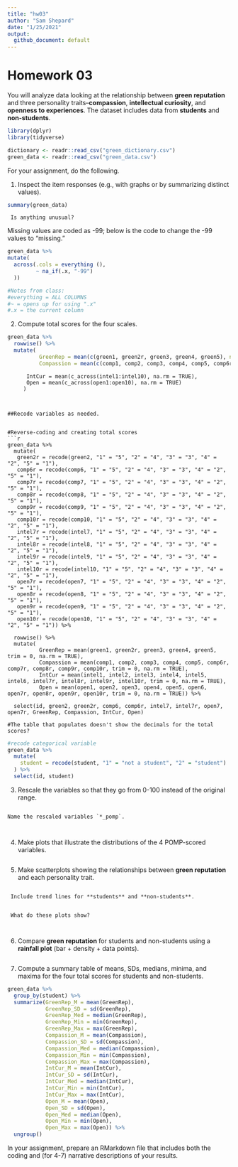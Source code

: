 ```yaml
---
title: "hw03"
author: "Sam Shepard"
date: "1/25/2021"
output:
  github_document: default
---
```


# Homework 03

You will analyze data looking at the relationship between **green reputation** and three personality traits--**compassion**, **intellectual curiosity**, and **openness to experiences**.
The dataset includes data from **students** and **non-students**.

```r
library(dplyr)
library(tidyverse)
```

```r
dictionary <- readr::read_csv("green_dictionary.csv")
green_data <- readr::read_csv("green_data.csv")
```

For your assignment, do the following.

  1. Inspect the item responses (e.g., with graphs or by summarizing distinct values). 
  
```r
summary(green_data)
```
  
     Is anything unusual?
Missing values are coded as -99; below is the code to change the -99 values to "missing."
```r
green_data %>% 
mutate(
  across(.cols = everything (),
         ~ na_if(.x, "-99")
  ))

#Notes from class:
#everything = ALL COLUMNS
#~ = opens up for using ".x"
#.x = the current column
```

  2. Compute total scores for the four scales.

```r
green_data %>% 
  rowwise() %>% 
  mutate(
          GreenRep = mean(c(green1, green2r, green3, green4, green5), na.rm = TRUE),
          Compassion = mean(c(comp1, comp2, comp3, comp4, comp5, comp6r, comp7r, comp8r, comp9r, comp10r), na.rm = TRUE))
```



          IntCur = mean(c_across(intel1:intel10), na.rm = TRUE),
          Open = mean(c_across(open1:open10), na.rm = TRUE)
         )
```


##Recode variables as needed.
     
     
#Reverse-coding and creating total scores   
```r
green_data %>% 
  mutate(
   green2r = recode(green2, "1" = "5", "2" = "4", "3" = "3", "4" = "2", "5" = "1"),
   comp6r = recode(comp6, "1" = "5", "2" = "4", "3" = "3", "4" = "2", "5" = "1"),
   comp7r = recode(comp7, "1" = "5", "2" = "4", "3" = "3", "4" = "2", "5" = "1"),
   comp8r = recode(comp8, "1" = "5", "2" = "4", "3" = "3", "4" = "2", "5" = "1"),
   comp9r = recode(comp9, "1" = "5", "2" = "4", "3" = "3", "4" = "2", "5" = "1"),
   comp10r = recode(comp10, "1" = "5", "2" = "4", "3" = "3", "4" = "2", "5" = "1"),
   intel7r = recode(intel7, "1" = "5", "2" = "4", "3" = "3", "4" = "2", "5" = "1"),
   intel8r = recode(intel8, "1" = "5", "2" = "4", "3" = "3", "4" = "2", "5" = "1"),
   intel9r = recode(intel9, "1" = "5", "2" = "4", "3" = "3", "4" = "2", "5" = "1"),
   intel10r = recode(intel10, "1" = "5", "2" = "4", "3" = "3", "4" = "2", "5" = "1"),
   open7r = recode(open7, "1" = "5", "2" = "4", "3" = "3", "4" = "2", "5" = "1"),
   open8r = recode(open8, "1" = "5", "2" = "4", "3" = "3", "4" = "2", "5" = "1"),
   open9r = recode(open9, "1" = "5", "2" = "4", "3" = "3", "4" = "2", "5" = "1"),
   open10r = recode(open10, "1" = "5", "2" = "4", "3" = "3", "4" = "2", "5" = "1")) %>% 
   
  rowwise() %>% 
  mutate(
          GreenRep = mean(green1, green2r, green3, green4, green5, trim = 0, na.rm = TRUE),
          Compassion = mean(comp1, comp2, comp3, comp4, comp5, comp6r, comp7r, comp8r, comp9r, comp10r, trim = 0, na.rm = TRUE),
          IntCur = mean(intel1, intel2, intel3, intel4, intel5, intel6, intel7r, intel8r, intel9r, intel10r, trim = 0, na.rm = TRUE),
          Open = mean(open1, open2, open3, open4, open5, open6, open7r, open8r, open9r, open10r, trim = 0, na.rm = TRUE)) %>% 
        
  select(id, green2, green2r, comp6, comp6r, intel7, intel7r, open7, open7r, GreenRep, Compassion, IntCur, Open)
  
#The table that populates doesn't show the decimals for the total scores?

```



```r
#recode categorical variable
green_data %>%
  mutate(
    student = recode(student, "1" = "not a student", "2" = "student")
  ) %>%
  select(id, student)
```


  3. Rescale the variables so that they go from 0-100 instead of the original range.
  
```r



```
    
    Name the rescaled variables `*_pomp`.
     
```r



```
  4. Make plots that illustrate the distributions of the 4 POMP-scored variables.
  
```r



```
  5. Make scatterplots showing the relationships between **green reputation** and each personality trait.
  
```r



```
     Include trend lines for **students** and **non-students**.

```r



```
     What do these plots show?
     
     
  6. Compare **green reputation** for students and non-students using a **rainfall plot** (bar + density + data points).
  
```r



```
 
  7. Compute a summary table of means, SDs, medians, minima, and maxima for the four total scores for students and non-students.
  
```r
green_data %>% 
  group_by(student) %>% 
  summarize(GreenRep_M = mean(GreenRep),
            GreenRep_SD = sd(GreenRep),
            GreenRep_Med = median(GreenRep),
            GreenRep_Min = min(GreenRep),
            GreenRep_Max = max(GreenRep),
            Compassion_M = mean(Compassion),
            Compassion_SD = sd(Compassion),
            Compassion_Med = median(Compassion),
            Compassion_Min = min(Compassion),
            Compassion_Max = max(Compassion),
            IntCur_M = mean(IntCur),
            IntCur_SD = sd(IntCur),
            IntCur_Med = median(IntCur),
            IntCur_Min = min(IntCur),
            IntCur_Max = max(IntCur),
            Open_M = mean(Open),
            Open_SD = sd(Open),
            Open_Med = median(Open),
            Open_Min = min(Open),
            Open_Max = max(Open)) %>% 
  ungroup()
```
  
In your assignment, prepare an RMarkdown file that includes both the coding and (for 4-7) narrative descriptions of your results.
